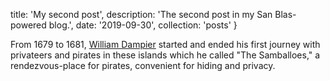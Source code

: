   title: 'My second post',
  description: 'The second post in my San Blas-powered blog.',
  date: '2019-09-30',
  collection: 'posts'
}

From 1679 to 1681, [William Dampier](https://en.wikipedia.org/wiki/William_Dampier) started and ended his first journey with privateers and pirates in these islands which he called "The Samballoes," a rendezvous-place for pirates, convenient for hiding and privacy. 
